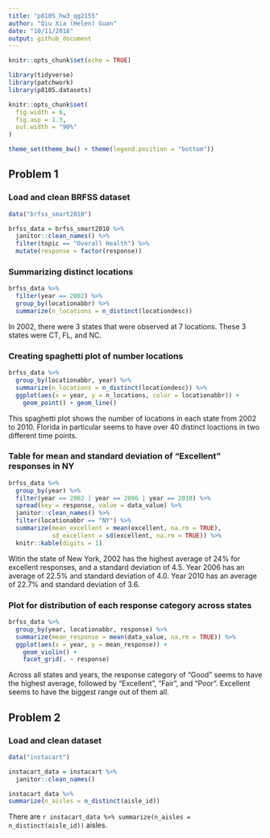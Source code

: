 ```yaml
---
title: "p8105_hw3_qg2155"
author: "Qiu Xia (Helen) Guan"
date: "10/11/2018"
output: github_document
---
```


```r
knitr::opts_chunk$set(echo = TRUE)
```

```r
library(tidyverse)
library(patchwork)
library(p8105.datasets)
```

```r
knitr::opts_chunk$set(
  fig.width = 6,
  fig.asp = 1.3,
  out.width = "90%"
)

theme_set(theme_bw() + theme(legend.position = "bottom"))
```

## Problem 1

### Load and clean BRFSS dataset 

```r
data("brfss_smart2010")
```

```r
brfss_data = brfss_smart2010 %>% 
  janitor::clean_names() %>% 
  filter(topic == "Overall Health") %>% 
  mutate(response = factor(response))
```

### Summarizing distinct locations 

```r
brfss_data %>% 
  filter(year == 2002) %>% 
  group_by(locationabbr) %>%
  summarize(n_locations = n_distinct(locationdesc))
```

In 2002, there were 3 states that were observed at 7 locations. These 3 states were CT, FL, and NC. 

### Creating spaghetti plot of number locations 

```r
brfss_data %>% 
  group_by(locationabbr, year) %>%
  summarize(n_locations = n_distinct(locationdesc)) %>% 
  ggplot(aes(x = year, y = n_locations, color = locationabbr)) + 
    geom_point() + geom_line()
```

This spaghetti plot shows the number of locations in each state from 2002 to 2010. Florida in particular seems to have over 40 distinct loactions in two different time points. 

### Table for mean and standard deviation of "Excellent" responses in NY

```r
brfss_data %>%
  group_by(year) %>% 
  filter(year == 2002 | year == 2006 | year == 2010) %>% 
  spread(key = response, value = data_value) %>% 
  janitor::clean_names() %>% 
  filter(locationabbr == "NY") %>% 
  summarize(mean_excellent = mean(excellent, na.rm = TRUE),
            sd_excellent = sd(excellent, na.rm = TRUE)) %>% 
  knitr::kable(digits = 1)
```

Witin the state of New York, 2002 has the highest average of 24% for excellent responses, and a standard deviation of 4.5. Year 2006 has an average of 22.5% and standard deviation of 4.0. Year 2010 has an average of 22.7% and standard deviation of 3.6. 

### Plot for distribution of each response category across states

```r
brfss_data %>% 
  group_by(year, locationabbr, response) %>%
  summarize(mean_response = mean(data_value, na.rm = TRUE)) %>% 
  ggplot(aes(x = year, y = mean_response)) +
    geom_violin() +
    facet_grid(. ~ response) 
```

Across all states and years, the response category of "Good" seems to have the highest average, followed by "Excellent", "Fair", and "Poor". Excellent seems to have the biggest range out of them all. 

## Problem 2

### Load and clean dataset

```r
data("instacart")
```

```r
instacart_data = instacart %>% 
  janitor::clean_names() 
```

```r
instacart_data %>% 
summarize(n_aisles = n_distinct(aisle_id))
```

There are `r instacart_data %>% summarize(n_aisles = n_distinct(aisle_id))` aisles. 
